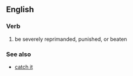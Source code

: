 ==English==
===Verb===
{{en-verb|catches hell|catching hell|caught hell}}

# {{idiom}} be severely reprimanded, punished, or beaten

===See also===
* [[catch it]]